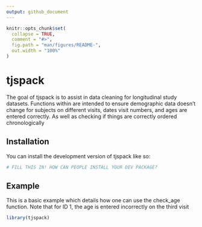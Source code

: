 ```yaml
---
output: github_document
---
```


<!-- README.md is generated from README.Rmd. Please edit that file -->

```r
knitr::opts_chunk$set(
  collapse = TRUE,
  comment = "#>",
  fig.path = "man/figures/README-",
  out.width = "100%"
)
```

# tjspack

<!-- badges: start -->
<!-- badges: end -->

The goal of tjspack is to assist in data cleaning for longitudinal study datasets. Functions within are intended to ensure
demographic data doesn't change for subjects on different visits, dates visit numbers, and ages are entered correctly. As well as
checking if things are correctly ordered chronologically

## Installation

You can install the development version of tjspack like so:

``` r
# FILL THIS IN! HOW CAN PEOPLE INSTALL YOUR DEV PACKAGE?
```

## Example

This is a basic example which details how one can use the check_age function.
Note that for ID 1, the age is entered incorrectly on the third visit

```r
library(tjspack)
```
